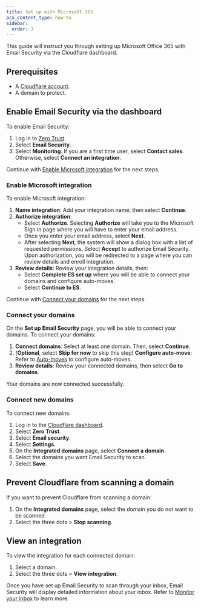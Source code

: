```yaml
---
title: Set up with Microsoft 365
pcx_content_type: how-to
sidebar:
  order: 3
---
```


This guide will instruct you through setting up Microsoft Office 365 with Email Security via the Cloudflare dashboard.

## Prerequisites

* A [Cloudflare account](https://dash.cloudflare.com/sign-up).
* A domain to protect.

## Enable Email Security via the dashboard

To enable Email Security:

1. Log in to [Zero Trust](https://one.dash.cloudflare.com/).
2. Select **Email Security**.
3. Select **Monitoring**. If you are a first time user, select **Contact sales**. Otherwise, select **Connect an integration**.

Continue with [Enable Microsoft integration](/cloudflare-one/email-security/setup/api-deployment/office365-api/#enable-microsoft-integration) for the next steps.

### Enable Microsoft integration

To enable Microsoft integration:

1. **Name integration**: Add your integration name, then select **Continue**.
2. **Authorize integration**:
   - Select **Authorize**. Selecting **Authorize** will take you to the Microsoft Sign in page where you will have to enter your email address.
   - Once you enter your email address, select **Next**.
   - After selecting **Next**, the system will show a dialog box with a list of requested permissions. Select **Accept** to authorize Email Security. Upon authorization, you will be redirected to a page where you can review details and enroll integration.
3. **Review details**: Review your integration details, then:
   - Select **Complete ES set up** where you will be able to connect your domains and configure auto-moves.
   - Select **Continue to ES**.

Continue with [Connect your domains](/cloudflare-one/email-security/setup/api-deployment/office365-api/#connect-your-domains) for the next steps.

### Connect your domains

On the **Set up Email Security** page, you will be able to connect your domains. To connect your domains:

1. **Connect domains**: Select at least one domain. Then, select **Continue**.
2. (**Optional**, select **Skip for now** to skip this step) **Configure auto-move**: Refer to [Auto-moves](/cloudflare-one/email-security/auto-moves/) to configure auto-moves.
3. **Review details**: Review your connected domains, then select **Go to domains**. 

Your domains are now connected successfully.
 
### Connect new domains

To connect new domains:

1. Log in to the [Cloudflare dashboard](https://dash.cloudflare.com/).
2. Select **Zero Trust**.
3. Select **Email security**.
4. Select **Settings**.
5. On the **Integrated domains** page, select **Connect a domain**.
6. Select the domains you want Email Security to scan.
7. Select **Save**.

## Prevent Cloudflare from scanning a domain

If you want to prevent Cloudflare from scanning a domain:

1. On the **Integrated domains** page, select the domain you do not want to be scanned.
2. Select the three dots > **Stop scanning**.

## View an integration

To view the integration for each connected domain:

1. Select a domain.
2. Select the three dots > **View integration**.

Once you have set up Email Security to scan through your inbox, Email Security will display detailed information about your inbox. Refer to [Monitor your inbox](/cloudflare-one/insights/email-monitoring/) to learn more.